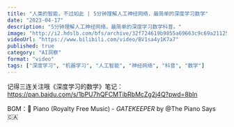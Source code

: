 ```yaml
---
title: "人类的智能，不过如此 | 5分钟理解人工神经网络，最简单的深度学习数学"
date: "2023-04-17"
description: "5分钟理解人工神经网络，最简单的深度学习数学科普。"
image: "http://i2.hdslb.com/bfs/archive/32f724619b9855a69663c9c69a21125c48899355.jpg"
videoUrl: "https://www.bilibili.com/video/BV1sa4y1K7a7"
published: true
category: "AI洞察"
format: "video"
tags: ["深度学习", "机器学习", "人工智能", "神经网络", "科普", "数学"]
---
```


记得三连关注哦《深度学习的数学》笔记：https://pan.baidu.com/s/1bPU7hQFCMTibRbMcZg2j4Q?pwd=8bln

BGM：🎹 Piano (Royalty Free Music) - _GATEKEEPER_ by @The Piano Says 🇨🇦
